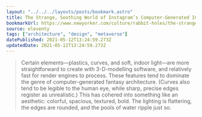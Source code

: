 ```yaml
---
layout: "../../../layouts/posts/bookmark.astro"
title: The Strange, Soothing World of Instagram’s Computer-Generated Interiors
bookmarkUrl: https://www.newyorker.com/culture/rabbit-holes/the-strange-soothing-world-of-instagrams-computer-generated-interiors
source: eleventy
tags: ["architecture", "design", "metaverse"]
datePublished: 2021-05-12T13:24:59.273Z
updatedDate: 2021-05-12T13:24:59.273Z
---
```


> Certain elements—plastics, curves, and soft, indoor light—are more straightforward to create with 3-D-modelling software, and relatively fast for render engines to process. These features tend to dominate the genre of computer-generated fantasy architecture. (Curves also tend to be legible to the human eye, while sharp, precise edges register as unrealistic.) This has cohered into something like an aesthetic: colorful, spacious, textured, bold. The lighting is flattering, the edges are rounded, and the pools of water ripple just so.
